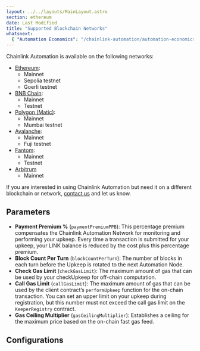 ```yaml
---
layout: ../../layouts/MainLayout.astro
section: ethereum
date: Last Modified
title: "Supported Blockchain Networks"
whatsnext:
  { "Automation Economics": "/chainlink-automation/automation-economics/", "FAQs": "/chainlink-automation/faqs/" }
---
```



Chainlink Automation is available on the following networks:

- [Ethereum](#ethereum):
  - Mainnet
  - Sepolia testnet
  - Goerli testnet
- [BNB Chain](#bnb-chain):
  - Mainnet
  - Testnet
- [Polygon (Matic)](#polygon-matic):
  - Mainnet
  - Mumbai testnet
- [Avalanche](#avalanche-mainnet):
  - Mainnet
  - Fuji testnet
- [Fantom](#fantom):
  - Mainnet
  - Testnet
- [Arbitrum](#arbitrum)
  - Mainnet

If you are interested in using Chainlink Automation but need it on a different blockchain or network, [contact us](https://forms.gle/WadxnzzjHPtta5Zd9) and let us know.

## Parameters

- **Payment Premium %** (`paymentPremiumPPB`): This percentage premium compensates the Chainlink Automation Network for monitoring and performing your upkeep. Every time a transaction is submitted for your upkeep, your LINK balance is reduced by the cost plus this percentage premium.
- **Block Count Per Turn** (`blockCountPerTurn`): The number of blocks in each turn before the Upkeep is rotated to the next Automation Node.
- **Check Gas Limit** (`checkGasLimit`): The maximum amount of gas that can be used by your checkUpkeep for off-chain computation.
- **Call Gas Limit** (`callGasLimit`): The maximum amount of gas that can be used by the client contract’s `performUpkeep` function for the on-chain transaction. You can set an upper limit on your upkeep during registration, but this number must not exceed the call gas limit on the `KeeperRegistry` contract.
- **Gas Ceiling Multiplier** (`gasCeilingMultiplier`): Establishes a ceiling for the maximum price based on the on-chain fast gas feed.

## Configurations

<ResourcesCallout callout="bridgeRisks" />

<AutomationConfigList />

